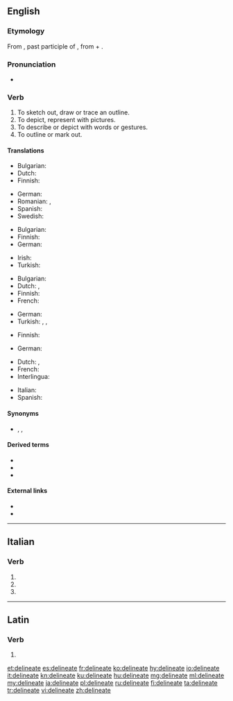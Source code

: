 ==English==

===Etymology===
From {{der|en|la|dēlīneātus}}, past participle of {{m|la|dēlīneo||to sketch out, to delineate}}, from {{m|la|de-|}} + {{m|la|līnea||line}}.

===Pronunciation===
* {{a|UK}} {{IPA|/dɪˈlɪniːeɪt/|lang=en}}

===Verb===
{{en-verb|delineat}}

# To sketch out, draw or trace an outline.
# To depict, represent with pictures.
# To describe or depict with words or gestures.
# To outline or mark out.

====Translations====
{{trans-top|sketch out, draw or trace an outline}}
* Bulgarian: {{t+|bg|очертавам}}
* Dutch: {{t+|nl|afbakenen}}
* Finnish: {{t+|fi|hahmotella}}
{{trans-mid}}
* German: {{t+|de|umreißen}}
* Romanian: {{t+|ro|schița}}, {{t+|ro|contura}}
* Spanish: {{t+|es|delinear}}
* Swedish: {{t+|sv|skissera}}
{{trans-bottom}}

{{trans-top|depict, represent with pictures}}
* Bulgarian: {{t+|bg|скицирам}}
* Finnish: {{t+|fi|kuvata}}
* German: {{t+|de|skizzieren}}
{{trans-mid}}
* Irish: {{t|ga|dreach}}
* Turkish: {{t+|tr|resmetmek}}
{{trans-bottom}}

{{trans-top|describe or depict with words or gestures}}
* Bulgarian: {{t+|bg|обрисувам}}
* Dutch: {{t+|nl|uiteenzetten}}, {{t+|nl|schilderen}}
* Finnish: {{t+|fi|kuvailla}}
* French: {{t+|fr|décrire}}
{{trans-mid}}
* German: {{t+|de|schildern}}
* Turkish: {{t+|tr|betimlemek}}, {{t+|tr|tasvir etmek}}, {{t+|tr|tarif etmek}}
{{trans-bottom}}

{{trans-top|outline or mark out}}
* Finnish: {{t+|fi|rajata}}
{{trans-mid}}
* German: {{t+|de|abgrenzen}}
{{trans-bottom}}

{{checktrans-top}}
* Dutch: {{t|nl|aflijnen}}, {{t|nl|uittekenen}}
* French: {{t+|fr|délimiter}}
* Interlingua: {{t|ia|delinear}}
{{trans-mid}}
* Italian: {{t+|it|delineare}}
* Spanish: {{t+|es|delinear}}
{{trans-bottom}}

====Synonyms====
* {{sense|to mark the limits or boundaries}} {{l|en|demark}}, {{l|en|demarcate}}, {{l|en|delimit}}

====Derived terms====
* {{l|en|delineation}}
* {{l|en|delineative}}
* {{l|en|delineator}}

====External links====
* {{R:Webster 1913}}
* {{R:Century 1911}}

----

==Italian==

===Verb===
{{head|it|verb form|cat2=past participle forms}}

# {{inflection of|delineare||2|p|pres|indc|lang=it}}
# {{inflection of|delineare||2|p|impr||lang=it}}
# {{feminine plural of|delineato|lang=it}}

----

==Latin==

===Verb===
{{la-verb-form|dēlīneāte}}

# {{inflection of|dēlīneō||1|p|pres|actv|impr|lang=la}}

[[et:delineate]]
[[es:delineate]]
[[fr:delineate]]
[[ko:delineate]]
[[hy:delineate]]
[[io:delineate]]
[[it:delineate]]
[[kn:delineate]]
[[ku:delineate]]
[[hu:delineate]]
[[mg:delineate]]
[[ml:delineate]]
[[my:delineate]]
[[ja:delineate]]
[[pl:delineate]]
[[ru:delineate]]
[[fi:delineate]]
[[ta:delineate]]
[[tr:delineate]]
[[vi:delineate]]
[[zh:delineate]]